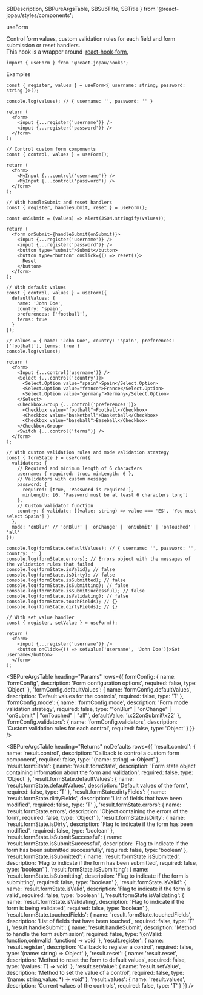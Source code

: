   SBDescription,
  SBPureArgsTable,
  SBSubTitle,
  SBTitle
} from '@react-jopau/styles/components';

<SBTitle>useForm</SBTitle>

<SBDescription>
  Control form values, custom validation rules for each field and form submission or reset handlers.
  <br />
  This hook is a wrapper around 
  <a href="https://react-hook-form.com/api#useForm" target="_blank" rel="noreferrer">
    react-hook-form.
  </a>
</SBDescription>

```tsx dark
import { useForm } from '@react-jopau/hooks';
```

<SBSubTitle>Examples</SBSubTitle>

```tsx dark
const { register, values } = useForm<{ username: string; password: string }>();

console.log(values); // { username: '', password: '' }

return (
  <form>
    <input {...register('username')} />
    <input {...register('password')} />
  </form>
);
```

```tsx dark
// Control custom form components
const { control, values } = useForm();

return (
  <form>
    <MyInput {...control('username')} />
    <MyInput {...control('password')} />
  </form>
);
```

```tsx dark
// With handleSubmit and reset handlers
const { register, handleSubmit, reset } = useForm();

const onSubmit = (values) => alert(JSON.stringify(values));

return (
  <form onSubmit={handleSubmit(onSubmit)}>
    <input {...register('username')} />
    <input {...register('password')} />
    <button type="submit">Submit</button>
    <button type="button" onClick={() => reset()}>
      Reset
    </button>
  </form>
);
```

```tsx dark
// With default values
const { control, values } = useForm({
  defaultValues: {
    name: 'John Doe',
    country: 'spain',
    preferences: ['football'],
    terms: true
  }
});

// values = { name: 'John Doe', country: 'spain', preferences: ['football'], terms: true }
console.log(values);

return (
  <form>
    <Input {...control('username')} />
    <Select {...control('country')}>
      <Select.Option value="spain">Spain</Select.Option>
      <Select.Option value="france">France</Select.Option>
      <Select.Option value="germany">Germany</Select.Option>
    </Select>
    <Checkbox.Group {...control('preferences')}>
      <Checkbox value="football">Football</Checkbox>
      <Checkbox value="basketball">Basketball</Checkbox>
      <Checkbox value="baseball">Baseball</Checkbox>
    </Checkbox.Group>
    <Switch {...control('terms')} />
  </form>
);
```

```tsx dark
// With custom validation rules and mode validation strategy
const { formState } = useForm({
  validators: {
    // Required and minimum length of 6 characters
    username: { required: true, minLength: 6 },
    // Validators with custom message
    password: {
      required: [true, 'Password is required'],
      minLength: [6, 'Password must be at least 6 characters long']
    },
    // Custom validator function
    country: { validate: [(value: string) => value === 'ES', 'You must select Spain'] }
  },
  mode: 'onBlur' // 'onBlur' | 'onChange' | 'onSubmit' | 'onTouched' | 'all'
});

console.log(formState.defaultValues); // { username: '', password: '', country: '' }
console.log(formState.errors); // Errors object with the messages of the validation rules that failed
console.log(formState.isValid); // false
console.log(formState.isDirty); // false
console.log(formState.isSubmitted); // false
console.log(formState.isSubmitting); // false
console.log(formState.isSubmitSuccessful); // false
console.log(formState.isValidating); // false
console.log(formState.touchFields); // {}
console.log(formState.dirtyFields); // {}
```

```tsx dark
// With set value handler
const { register, setValue } = useForm();

return (
  <form>
    <input {...register('username')} />
    <button onClick={() => setValue('username', 'John Doe')}>Set username</button>
  </form>
);
```

<SBPureArgsTable
  heading="Params"
  rows={{
    formConfig: {
      name: 'formConfig',
      description: 'Form configuration options',
      required: false,
      type: 'Object'
    },
    'formConfig.defaultValues': {
      name: 'formConfig.defaultValues',
      description: 'Default values for the controls',
      required: false,
      type: 'T'
    },
    'formConfig.mode': {
      name: 'formConfig.mode',
      description: 'Form mode validation strategy',
      required: false,
      type: '"onBlur" | "onChange" | "onSubmit" | "onTouched" | "all"',
      defaultValue: '\x22onSubmit\x22'
    },
    'formConfig.validators': {
      name: 'formConfig.validators',
      description: 'Custom validation rules for each control',
      required: false,
      type: 'Object'
    }
  }}
/>

<SBPureArgsTable
  heading="Returns"
  noDefaults
  rows={{
    'result.control': {
      name: 'result.control',
      description: 'Callback to control a custom form component',
      required: false,
      type: '(name: string) => Object'
    },
    'result.formState': {
      name: 'result.formState',
      description: 'Form state object containing information about the form and validation',
      required: false,
      type: 'Object'
    },
    'result.formState.defaultValues': {
      name: 'result.formState.defaultValues',
      description: 'Default values of the form',
      required: false,
      type: 'T'
    },
    'result.formState.dirtyFields': {
      name: 'result.formState.dirtyFields',
      description: 'List of fields that have been modified',
      required: false,
      type: 'T'
    },
    'result.formState.errors': {
      name: 'result.formState.errors',
      description: 'Object containing the errors of the form',
      required: false,
      type: 'Object'
    },
    'result.formState.isDirty': {
      name: 'result.formState.isDirty',
      description: 'Flag to indicate if the form has been modified',
      required: false,
      type: 'boolean'
    },
    'result.formState.isSubmitSuccessful': {
      name: 'result.formState.isSubmitSuccessful',
      description: 'Flag to indicate if the form has been submitted successfully',
      required: false,
      type: 'boolean'
    },
    'result.formState.isSubmitted': {
      name: 'result.formState.isSubmitted',
      description: 'Flag to indicate if the form has been submitted',
      required: false,
      type: 'boolean'
    },
    'result.formState.isSubmitting': {
      name: 'result.formState.isSubmitting',
      description: 'Flag to indicate if the form is submitting',
      required: false,
      type: 'boolean'
    },
    'result.formState.isValid': {
      name: 'result.formState.isValid',
      description: 'Flag to indicate if the form is valid',
      required: false,
      type: 'boolean'
    },
    'result.formState.isValidating': {
      name: 'result.formState.isValidating',
      description: 'Flag to indicate if the form is being validated',
      required: false,
      type: 'boolean'
    },
    'result.formState.touchedFields': {
      name: 'result.formState.touchedFields',
      description: 'List of fields that have been touched',
      required: false,
      type: 'T'
    },
    'result.handleSubmit': {
      name: 'result.handleSubmit',
      description: 'Method to handle the form submission',
      required: false,
      type: '(onValid: function,onInvalid: function) => void'
    },
    'result.register': {
      name: 'result.register',
      description: 'Callback to register a control',
      required: false,
      type: '(name: string) => Object'
    },
    'result.reset': {
      name: 'result.reset',
      description: 'Method to reset the form to default values',
      required: false,
      type: '(values: T) => void'
    },
    'result.setValue': {
      name: 'result.setValue',
      description: 'Method to set the value of a control',
      required: false,
      type: '(name: string,value: *) => void'
    },
    'result.values': {
      name: 'result.values',
      description: 'Current values of the controls',
      required: false,
      type: 'T'
    }
  }}
/>
